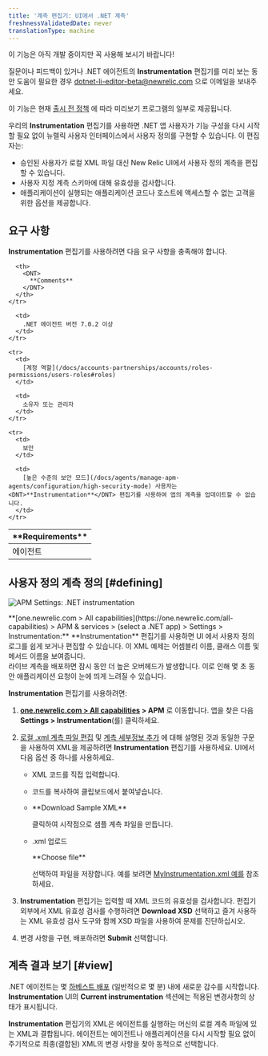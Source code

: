 ```yaml
---
title: '계측 편집기: UI에서 .NET 계측'
freshnessValidatedDate: never
translationType: machine
---
```


<Callout title="시사">
  이 기능은 아직 개발 중이지만 꼭 사용해 보시기 바랍니다!

  질문이나 피드백이 있거나 .NET 에이전트의 <DNT>**Instrumentation**</DNT> 편집기를 미리 보는 동안 도움이 필요한 경우 [dotnet-li-editor-beta@newrelic.com](mailto:dotnet-li-editor-beta@newrelic.com) 으로 이메일을 보내주세요.

  이 기능은 현재 [출시 전 정책](/docs/licenses/license-information/referenced-policies/new-relic-pre-release-policy) 에 따라 미리보기 프로그램의 일부로 제공됩니다.
</Callout>

우리의 <DNT>**Instrumentation**</DNT> 편집기를 사용하면 .NET 앱 사용자가 기능 구성을 다시 시작할 필요 없이 뉴렐릭 사용자 인터페이스에서 사용자 정의를 구현할 수 있습니다. 이 편집자는:

* 승인된 사용자가 로컬 XML 파일 대신 New Relic UI에서 사용자 정의 계측을 편집할 수 있습니다.
* 사용자 지정 계측 스키마에 대해 유효성을 검사합니다.
* 애플리케이션이 실행되는 애플리케이션 코드나 호스트에 액세스할 수 없는 고객을 위한 옵션을 제공합니다.

## 요구 사항

<DNT>**Instrumentation**</DNT> 편집기를 사용하려면 다음 요구 사항을 충족해야 합니다.

<table>
  <thead>
    <tr>
      <th width={200}>
        <DNT>
          **Requirements**
        </DNT>
      </th>

      <th>
        <DNT>
          **Comments**
        </DNT>
      </th>
    </tr>
  </thead>

  <tbody>
    <tr>
      <td>
        에이전트
      </td>

      <td>
        .NET 에이전트 버전 7.0.2 이상
      </td>
    </tr>

    <tr>
      <td>
        [계정 역할](/docs/accounts-partnerships/accounts/roles-permissions/users-roles#roles)
      </td>

      <td>
        소유자 또는 관리자
      </td>
    </tr>

    <tr>
      <td>
        보안
      </td>

      <td>
        [높은 수준의 보안 모드](/docs/agents/manage-apm-agents/configuration/high-security-mode) 사용자는 <DNT>**Instrumentation**</DNT> 편집기를 사용하여 앱의 계측을 업데이트할 수 없습니다.
      </td>
    </tr>
  </tbody>
</table>

## 사용자 정의 계측 정의 [#defining]

<img
  title="APM Settings: .NET instrumentation"
  alt="APM Settings: .NET instrumentation"
  src="/images/apm_screenshot-full_dotnet-instrumentation-editor.webp"
/>

<figcaption>
  <DNT>**[one.newrelic.com > All capabilities](https://one.newrelic.com/all-capabilities) > APM & services > (select a .NET app) > Settings > Instrumentation:**</DNT> <DNT>**Instrumentation**</DNT> 편집기를 사용하면 UI 에서 사용자 정의 로그를 쉽게 보거나 편집할 수 있습니다. 이 XML 예제는 어셈블리 이름, 클래스 이름 및 메서드 이름을 보여줍니다.
</figcaption>

<Callout variant="important">
  라이브 계측을 배포하면 잠시 동안 더 높은 오버헤드가 발생합니다. 이로 인해 몇 초 동안 애플리케이션 요청이 눈에 띄게 느려질 수 있습니다.
</Callout>

<DNT>**Instrumentation**</DNT> 편집기를 사용하려면:

1. <DNT>**[one.newrelic.com > All capabilities](https://one.newrelic.com/all-capabilities) > APM**</DNT> 로 이동합니다. 앱을 찾은 다음 <DNT>**Settings > Instrumentation**</DNT>(를) 클릭하세요.

2. [로컬 .xml 계측 파일 편집](/docs/agents/net-agent/custom-instrumentation/create-transactions-xml-net) 및 [계측 세부정보 추가](/docs/agents/net-agent/custom-instrumentation/add-detail-transactions-xml-net) 에 대해 설명된 것과 동일한 구문을 사용하여 XML을 제공하려면 <DNT>**Instrumentation**</DNT> 편집기를 사용하세요. UI에서 다음 옵션 중 하나를 사용하세요.

   * XML 코드를 직접 입력합니다.

   * 코드를 복사하여 클립보드에서 붙여넣습니다.

   * <DNT>
       **Download Sample XML**
     </DNT>

     클릭하여 시작점으로 샘플 계측 파일을 만듭니다.

   * .xml 업로드

     <DNT>
       **Choose file**
     </DNT>

     선택하여 파일을 저장합니다. 예를 보려면 [MyInstrumentation.xml 예를](/docs/agents/net-agent/custom-instrumentation/add-detail-transactions-xml-net#sample) 참조하세요.

3. <DNT>**Instrumentation**</DNT> 편집기는 입력할 때 XML 코드의 유효성을 검사합니다. 편집기 외부에서 XML 유효성 검사를 수행하려면 <DNT>**Download XSD**</DNT> 선택하고 즐겨 사용하는 XML 유효성 검사 도구와 함께 XSD 파일을 사용하여 문제를 진단하십시오.

4. 변경 사항을 구현, 배포하려면 <DNT>**Submit**</DNT> 선택합니다.

## 계측 결과 보기 [#view]

.NET 에이전트는 몇 [하베스트 배포](/docs/using-new-relic/welcome-new-relic/getting-started/glossary#harvest-cycle) (일반적으로 몇 분) 내에 새로운 감수를 시작합니다. <DNT>**Instrumentation**</DNT> UI의 <DNT>**Current instrumentation**</DNT> 섹션에는 적용된 변경사항의 상태가 표시됩니다.

<DNT>**Instrumentation**</DNT> 편집기의 XML은 에이전트를 실행하는 머신의 로컬 계측 파일에 있는 XML과 결합됩니다. 에이전트는 에이전트나 애플리케이션을 다시 시작할 필요 없이 주기적으로 최종(결합된) XML의 변경 사항을 찾아 동적으로 선택합니다.
